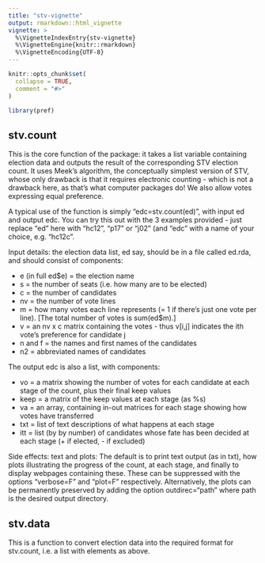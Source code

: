 ```yaml
---
title: "stv-vignette"
output: rmarkdown::html_vignette
vignette: >
  %\VignetteIndexEntry{stv-vignette}
  %\VignetteEngine{knitr::rmarkdown}
  %\VignetteEncoding{UTF-8}
---
```


```r
knitr::opts_chunk$set(
  collapse = TRUE,
  comment = "#>"
)
```

```r
library(pref)
```
## stv.count

This is the core function of the package: it takes a list variable containing election data and outputs the result of the corresponding STV election count. It uses Meek's algorithm, the conceptually simplest version of STV, whose only drawback is that it requires electronic counting - which is not a drawback here, as that's what computer packages do! We also allow votes expressing equal preference.

A typical use of the function is simply "edc=stv.count(ed)", with input ed and output edc. You can try this out with the 3 examples provided - just replace "ed" here with "hc12", "p17" or "j02" (and "edc" with a name of your choice, e.g. "hc12c".

Input details: the election data list, ed say, should be in a file called ed.rda, and should consist of components:

* e (in full ed\$e) = the election name
* s = the number of seats (i.e. how many are to be elected)
* c = the number of candidates
* nv = the number of vote lines
* m = how many votes each line represents (= 1 if there's just one vote per line).  [The total number of votes is sum(ed$m).]
* v = an nv x c matrix containing the votes - thus v[i,j] indicates the ith vote's preference for candidate j
* n and f = the names and first names of the candidates
* n2 = abbreviated names of candidates

The output edc is also a list, with components:

* vo = a matrix showing the number of votes for each candidate at each stage of the count, plus their final keep values
* keep = a matrix of the keep values at each stage (as %s)
* va = an array, containing in-out matrices for each stage showing how votes have transferred
* txt = list of text descriptions of what happens at each stage
* itt = list (by by number) of candidates whose fate has been decided at each stage (+ if elected, - if excluded)

Side effects: text and plots:  The default is to print text output (as in txt), how plots illustrating the progress of the count, at each stage, and finally to display webpages containing these.
These can be suppressed with the options "verbose=F" and "plot=F" respectively. Alternatively, the plots can be permanently preserved by adding the option outdirec="path" where path is the desired output directory.

## stv.data

This is a function to convert election data into the required format for stv.count, i.e. a list with elements as above.

